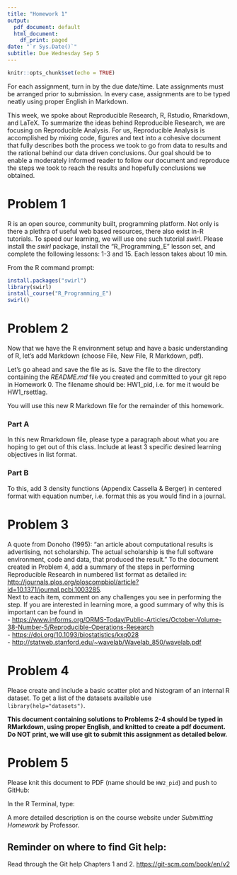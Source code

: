```yaml
---
title: "Homework 1"
output:
  pdf_document: default
  html_document:
    df_print: paged
date: "`r Sys.Date()`"
subtitle: Due Wednesday Sep 5
---
```


```r
knitr::opts_chunk$set(echo = TRUE)
```

For each assignment, turn in by the due date/time.  Late assignments must be  arranged prior to submission.  In every case, assignments are to be typed neatly using proper English in Markdown.

This week, we spoke about Reproducible Research, R, Rstudio, Rmarkdown, and LaTeX.  To summarize the ideas behind Reproducible Research, we are focusing on Reproducible Analysis.  For us, Reproducible Analysis is accomplished by mixing code, figures and text into a cohesive document that fully describes both the process we took to go from data to results and the rational behind our data driven conclusions.  Our goal should be to enable a moderately informed reader to follow our document and reproduce the steps we took to reach the results and hopefully conclusions we obtained.

# Problem 1

R is an open source, community built, programming platform.  Not only is there a plethra of useful web based resources, there also exist in-R tutorials.  To speed our learning, we will use one such tutorial _swirl_.  Please install the _swirl_ package, install the "R_Programming_E" lesson set, and complete the following lessons: 1-3 and 15.  Each lesson takes about 10 min.  

From the R command prompt:  

```r
install.packages("swirl")  
library(swirl)  
install_course("R_Programming_E")  
swirl()  
```

# Problem 2

Now that we have the R environment setup and have a basic understanding of R, let's add Markdown (choose File, New File, R Markdown, pdf).  

Let's go ahead and save the file as is.  Save the file to the directory containing the *README.md* file you created and committed to your git repo in Homework 0.  The filename should be: HW1_pid, i.e. for me it would be HW1_rsettlag.

You will use this new R Markdown file for the remainder of this homework.

### Part A
In this new Rmarkdown file, please type a paragraph about what you are hoping to get out of this class.  Include at least 3 specific desired learning objectives in list format.  

### Part B
To this, add 3 density functions (Appendix Cassella & Berger) in centered format with equation number, i.e. format this as you would find in a journal.  

# Problem 3

A quote from Donoho (1995): "an article about computational results is advertising, not scholarship. The actual scholarship is the full software environment, code and data, that produced the result."  To the document created in Problem 4, add a summary of the steps in performing Reproducible Research in numbered list format as detailed in:  
<http://journals.plos.org/ploscompbiol/article?id=10.1371/journal.pcbi.1003285>.  
\newline
Next to each item, comment on any challenges you see in performing the step.  If you are interested in learning more, a good summary of why this is important can be found in  
- <https://www.informs.org/ORMS-Today/Public-Articles/October-Volume-38-Number-5/Reproducible-Operations-Research>  
- <https://doi.org/10.1093/biostatistics/kxq028>  
- <http://statweb.stanford.edu/~wavelab/Wavelab_850/wavelab.pdf>

# Problem 4

Please create and include a basic scatter plot and histogram of an internal R dataset.  To get a list of the datasets available use `library(help="datasets")`.


**This document containing solutions to Problems 2-4 should be typed in RMarkdown, using proper English, and knitted to create a pdf document.  Do NOT print, we will use git to submit this assignment as detailed below.**

# Problem 5
Please knit this document to PDF (name should be `HW2_pid`) and push to GitHub:

In the R Terminal, type:  
\begin{enumerate}
    \item git pull  
    \item git add HW1\_pid.[pR]*  (NOTE: this should add two files)  
    \item git commit -m "final HW2 submission"   
    \item git push
\end{enumerate}

A more detailed description is on the course website under *Submitting Homework* by Professor.

## Reminder on where to find Git help:  
Read through the Git help Chapters 1 and 2. <https://git-scm.com/book/en/v2>






